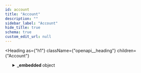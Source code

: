 ```yaml
---
id: account
title: "Account"
description: ""
sidebar_label: "Account"
hide_title: true
schema: true
custom_edit_url: null
---
```



<Heading
  as={"h1"}
  className={"openapi__heading"}
  children={"Account"}
>
</Heading>





<ul>
  <SchemaItem
    collapsible={true}
    className={"schemaItem"}
  >
    <details
      style={{}}
      className={"openapi-markdown__details"}
    >
      <summary
        style={{}}
      >
        <span
          className={"openapi-schema__container"}
        >
          <strong
            className={"openapi-schema__property"}
          >
            _embedded
          </strong><span
            className={"openapi-schema__name"}
          >
             object
          </span>
        </span>
      </summary><div
        style={{"marginLeft":"1rem"}}
      >
        <SchemaItem
          collapsible={true}
          className={"schemaItem"}
        >
          <details
            style={{}}
            className={"openapi-markdown__details"}
          >
            <summary
              style={{}}
            >
              <span
                className={"openapi-schema__container"}
              >
                <strong
                  className={"openapi-schema__property"}
                >
                  records
                </strong><span
                  className={"openapi-schema__name"}
                >
                   object[]
                </span>
              </span>
            </summary><div
              style={{"marginLeft":"1rem"}}
            >
              <li>
                <div
                  style={{"fontSize":"var(--ifm-code-font-size)","opacity":"0.6","marginLeft":"-.5rem","paddingBottom":".5rem"}}
                >
                  Array [
                </div>
              </li><SchemaItem
                collapsible={true}
                className={"schemaItem"}
              >
                <details
                  style={{}}
                  className={"openapi-markdown__details"}
                >
                  <summary
                    style={{}}
                  >
                    <span
                      className={"openapi-schema__container"}
                    >
                      <strong
                        className={"openapi-schema__property"}
                      >
                        _links
                      </strong><span
                        className={"openapi-schema__name"}
                      >
                         object
                      </span>
                    </span>
                  </summary><div
                    style={{"marginLeft":"1rem"}}
                  >
                    <SchemaItem
                      collapsible={true}
                      className={"schemaItem"}
                    >
                      <details
                        style={{}}
                        className={"openapi-markdown__details"}
                      >
                        <summary
                          style={{}}
                        >
                          <span
                            className={"openapi-schema__container"}
                          >
                            <strong
                              className={"openapi-schema__property"}
                            >
                              self
                            </strong><span
                              className={"openapi-schema__name"}
                            >
                               object
                            </span><span
                              className={"openapi-schema__divider"}
                            >
                              
                            </span><span
                              className={"openapi-schema__required"}
                            >
                              required
                            </span>
                          </span>
                        </summary><div
                          style={{"marginLeft":"1rem"}}
                        >
                          <SchemaItem
                            collapsible={false}
                            name={"href"}
                            required={true}
                            schemaName={"link"}
                            qualifierMessage={undefined}
                            schema={{"type":"string","format":"link"}}
                          >
                            
                          </SchemaItem><SchemaItem
                            collapsible={false}
                            name={"templated"}
                            required={false}
                            schemaName={"boolean"}
                            qualifierMessage={undefined}
                            schema={{"type":"boolean"}}
                          >
                            
                          </SchemaItem>
                        </div>
                      </details>
                    </SchemaItem><SchemaItem
                      collapsible={true}
                      className={"schemaItem"}
                    >
                      <details
                        style={{}}
                        className={"openapi-markdown__details"}
                      >
                        <summary
                          style={{}}
                        >
                          <span
                            className={"openapi-schema__container"}
                          >
                            <strong
                              className={"openapi-schema__property"}
                            >
                              transactions
                            </strong><span
                              className={"openapi-schema__name"}
                            >
                               object
                            </span><span
                              className={"openapi-schema__divider"}
                            >
                              
                            </span><span
                              className={"openapi-schema__required"}
                            >
                              required
                            </span>
                          </span>
                        </summary><div
                          style={{"marginLeft":"1rem"}}
                        >
                          <SchemaItem
                            collapsible={false}
                            name={"href"}
                            required={true}
                            schemaName={"link"}
                            qualifierMessage={undefined}
                            schema={{"type":"string","format":"link"}}
                          >
                            
                          </SchemaItem><SchemaItem
                            collapsible={false}
                            name={"templated"}
                            required={false}
                            schemaName={"boolean"}
                            qualifierMessage={undefined}
                            schema={{"type":"boolean"}}
                          >
                            
                          </SchemaItem>
                        </div>
                      </details>
                    </SchemaItem><SchemaItem
                      collapsible={true}
                      className={"schemaItem"}
                    >
                      <details
                        style={{}}
                        className={"openapi-markdown__details"}
                      >
                        <summary
                          style={{}}
                        >
                          <span
                            className={"openapi-schema__container"}
                          >
                            <strong
                              className={"openapi-schema__property"}
                            >
                              operations
                            </strong><span
                              className={"openapi-schema__name"}
                            >
                               object
                            </span><span
                              className={"openapi-schema__divider"}
                            >
                              
                            </span><span
                              className={"openapi-schema__required"}
                            >
                              required
                            </span>
                          </span>
                        </summary><div
                          style={{"marginLeft":"1rem"}}
                        >
                          <SchemaItem
                            collapsible={false}
                            name={"href"}
                            required={true}
                            schemaName={"link"}
                            qualifierMessage={undefined}
                            schema={{"type":"string","format":"link"}}
                          >
                            
                          </SchemaItem><SchemaItem
                            collapsible={false}
                            name={"templated"}
                            required={false}
                            schemaName={"boolean"}
                            qualifierMessage={undefined}
                            schema={{"type":"boolean"}}
                          >
                            
                          </SchemaItem>
                        </div>
                      </details>
                    </SchemaItem><SchemaItem
                      collapsible={true}
                      className={"schemaItem"}
                    >
                      <details
                        style={{}}
                        className={"openapi-markdown__details"}
                      >
                        <summary
                          style={{}}
                        >
                          <span
                            className={"openapi-schema__container"}
                          >
                            <strong
                              className={"openapi-schema__property"}
                            >
                              payments
                            </strong><span
                              className={"openapi-schema__name"}
                            >
                               object
                            </span><span
                              className={"openapi-schema__divider"}
                            >
                              
                            </span><span
                              className={"openapi-schema__required"}
                            >
                              required
                            </span>
                          </span>
                        </summary><div
                          style={{"marginLeft":"1rem"}}
                        >
                          <SchemaItem
                            collapsible={false}
                            name={"href"}
                            required={true}
                            schemaName={"link"}
                            qualifierMessage={undefined}
                            schema={{"type":"string","format":"link"}}
                          >
                            
                          </SchemaItem><SchemaItem
                            collapsible={false}
                            name={"templated"}
                            required={false}
                            schemaName={"boolean"}
                            qualifierMessage={undefined}
                            schema={{"type":"boolean"}}
                          >
                            
                          </SchemaItem>
                        </div>
                      </details>
                    </SchemaItem><SchemaItem
                      collapsible={true}
                      className={"schemaItem"}
                    >
                      <details
                        style={{}}
                        className={"openapi-markdown__details"}
                      >
                        <summary
                          style={{}}
                        >
                          <span
                            className={"openapi-schema__container"}
                          >
                            <strong
                              className={"openapi-schema__property"}
                            >
                              effects
                            </strong><span
                              className={"openapi-schema__name"}
                            >
                               object
                            </span><span
                              className={"openapi-schema__divider"}
                            >
                              
                            </span><span
                              className={"openapi-schema__required"}
                            >
                              required
                            </span>
                          </span>
                        </summary><div
                          style={{"marginLeft":"1rem"}}
                        >
                          <SchemaItem
                            collapsible={false}
                            name={"href"}
                            required={true}
                            schemaName={"link"}
                            qualifierMessage={undefined}
                            schema={{"type":"string","format":"link"}}
                          >
                            
                          </SchemaItem><SchemaItem
                            collapsible={false}
                            name={"templated"}
                            required={false}
                            schemaName={"boolean"}
                            qualifierMessage={undefined}
                            schema={{"type":"boolean"}}
                          >
                            
                          </SchemaItem>
                        </div>
                      </details>
                    </SchemaItem><SchemaItem
                      collapsible={true}
                      className={"schemaItem"}
                    >
                      <details
                        style={{}}
                        className={"openapi-markdown__details"}
                      >
                        <summary
                          style={{}}
                        >
                          <span
                            className={"openapi-schema__container"}
                          >
                            <strong
                              className={"openapi-schema__property"}
                            >
                              offers
                            </strong><span
                              className={"openapi-schema__name"}
                            >
                               object
                            </span><span
                              className={"openapi-schema__divider"}
                            >
                              
                            </span><span
                              className={"openapi-schema__required"}
                            >
                              required
                            </span>
                          </span>
                        </summary><div
                          style={{"marginLeft":"1rem"}}
                        >
                          <SchemaItem
                            collapsible={false}
                            name={"href"}
                            required={true}
                            schemaName={"link"}
                            qualifierMessage={undefined}
                            schema={{"type":"string","format":"link"}}
                          >
                            
                          </SchemaItem><SchemaItem
                            collapsible={false}
                            name={"templated"}
                            required={false}
                            schemaName={"boolean"}
                            qualifierMessage={undefined}
                            schema={{"type":"boolean"}}
                          >
                            
                          </SchemaItem>
                        </div>
                      </details>
                    </SchemaItem><SchemaItem
                      collapsible={true}
                      className={"schemaItem"}
                    >
                      <details
                        style={{}}
                        className={"openapi-markdown__details"}
                      >
                        <summary
                          style={{}}
                        >
                          <span
                            className={"openapi-schema__container"}
                          >
                            <strong
                              className={"openapi-schema__property"}
                            >
                              trades
                            </strong><span
                              className={"openapi-schema__name"}
                            >
                               object
                            </span><span
                              className={"openapi-schema__divider"}
                            >
                              
                            </span><span
                              className={"openapi-schema__required"}
                            >
                              required
                            </span>
                          </span>
                        </summary><div
                          style={{"marginLeft":"1rem"}}
                        >
                          <SchemaItem
                            collapsible={false}
                            name={"href"}
                            required={true}
                            schemaName={"link"}
                            qualifierMessage={undefined}
                            schema={{"type":"string","format":"link"}}
                          >
                            
                          </SchemaItem><SchemaItem
                            collapsible={false}
                            name={"templated"}
                            required={false}
                            schemaName={"boolean"}
                            qualifierMessage={undefined}
                            schema={{"type":"boolean"}}
                          >
                            
                          </SchemaItem>
                        </div>
                      </details>
                    </SchemaItem><SchemaItem
                      collapsible={true}
                      className={"schemaItem"}
                    >
                      <details
                        style={{}}
                        className={"openapi-markdown__details"}
                      >
                        <summary
                          style={{}}
                        >
                          <span
                            className={"openapi-schema__container"}
                          >
                            <strong
                              className={"openapi-schema__property"}
                            >
                              data
                            </strong><span
                              className={"openapi-schema__name"}
                            >
                               object
                            </span><span
                              className={"openapi-schema__divider"}
                            >
                              
                            </span><span
                              className={"openapi-schema__required"}
                            >
                              required
                            </span>
                          </span>
                        </summary><div
                          style={{"marginLeft":"1rem"}}
                        >
                          <SchemaItem
                            collapsible={false}
                            name={"href"}
                            required={true}
                            schemaName={"link"}
                            qualifierMessage={undefined}
                            schema={{"type":"string","format":"link"}}
                          >
                            
                          </SchemaItem><SchemaItem
                            collapsible={false}
                            name={"templated"}
                            required={false}
                            schemaName={"boolean"}
                            qualifierMessage={undefined}
                            schema={{"type":"boolean"}}
                          >
                            
                          </SchemaItem>
                        </div>
                      </details>
                    </SchemaItem>
                  </div>
                </details>
              </SchemaItem><SchemaItem
                collapsible={false}
                name={"id"}
                required={true}
                schemaName={"id (string)"}
                qualifierMessage={undefined}
                schema={{"type":"string","title":"id"}}
              >
                
              </SchemaItem><SchemaItem
                collapsible={false}
                name={"account_id"}
                required={true}
                schemaName={"address (string)"}
                qualifierMessage={"**Possible values:** Value must match regular expression `G[A-Z0-9]{55}`"}
                schema={{"type":"string","pattern":"G[A-Z0-9]{55}","title":"address"}}
              >
                
              </SchemaItem><SchemaItem
                collapsible={false}
                name={"sequence"}
                required={true}
                schemaName={"sequence (string)"}
                qualifierMessage={"**Possible values:** Value must match regular expression `[0-9]+`"}
                schema={{"type":"string","pattern":"[0-9]+","title":"sequence"}}
              >
                
              </SchemaItem><SchemaItem
                collapsible={false}
                name={"sequence_ledger"}
                required={false}
                schemaName={"uint32"}
                qualifierMessage={undefined}
                schema={{"type":"integer","format":"uint32","title":"sequence_ledger"}}
              >
                
              </SchemaItem><SchemaItem
                collapsible={false}
                name={"sequence_time"}
                required={false}
                schemaName={"string"}
                qualifierMessage={undefined}
                schema={{"type":"string"}}
              >
                
              </SchemaItem><SchemaItem
                collapsible={false}
                name={"subentry_count"}
                required={true}
                schemaName={"int32"}
                qualifierMessage={undefined}
                schema={{"type":"integer","format":"int32","title":"subentry_count"}}
              >
                
              </SchemaItem><SchemaItem
                collapsible={false}
                name={"inflation_destination"}
                required={false}
                schemaName={"address (string)"}
                qualifierMessage={"**Possible values:** Value must match regular expression `G[A-Z0-9]{55}`"}
                schema={{"type":"string","pattern":"G[A-Z0-9]{55}","title":"address"}}
              >
                
              </SchemaItem><SchemaItem
                collapsible={false}
                name={"home_domain"}
                required={false}
                schemaName={"string"}
                qualifierMessage={undefined}
                schema={{"type":"string"}}
              >
                
              </SchemaItem><SchemaItem
                collapsible={false}
                name={"last_modified_ledger"}
                required={true}
                schemaName={"uint32"}
                qualifierMessage={undefined}
                schema={{"type":"integer","format":"uint32","title":"last_modified_ledger"}}
              >
                
              </SchemaItem><SchemaItem
                collapsible={false}
                name={"last_modified_time"}
                required={true}
                schemaName={"string"}
                qualifierMessage={undefined}
                schema={{"type":"string"}}
              >
                
              </SchemaItem><SchemaItem
                collapsible={true}
                className={"schemaItem"}
              >
                <details
                  style={{}}
                  className={"openapi-markdown__details"}
                >
                  <summary
                    style={{}}
                  >
                    <span
                      className={"openapi-schema__container"}
                    >
                      <strong
                        className={"openapi-schema__property"}
                      >
                        thresholds
                      </strong><span
                        className={"openapi-schema__name"}
                      >
                         object
                      </span><span
                        className={"openapi-schema__divider"}
                      >
                        
                      </span><span
                        className={"openapi-schema__required"}
                      >
                        required
                      </span>
                    </span>
                  </summary><div
                    style={{"marginLeft":"1rem"}}
                  >
                    <SchemaItem
                      collapsible={false}
                      name={"low_threshold"}
                      required={false}
                      schemaName={"integer"}
                      qualifierMessage={undefined}
                      schema={{"type":"integer"}}
                    >
                      
                    </SchemaItem><SchemaItem
                      collapsible={false}
                      name={"med_threshold"}
                      required={false}
                      schemaName={"integer"}
                      qualifierMessage={undefined}
                      schema={{"type":"integer"}}
                    >
                      
                    </SchemaItem><SchemaItem
                      collapsible={false}
                      name={"high_threshold"}
                      required={false}
                      schemaName={"integer"}
                      qualifierMessage={undefined}
                      schema={{"type":"integer"}}
                    >
                      
                    </SchemaItem>
                  </div>
                </details>
              </SchemaItem><SchemaItem
                collapsible={true}
                className={"schemaItem"}
              >
                <details
                  style={{}}
                  className={"openapi-markdown__details"}
                >
                  <summary
                    style={{}}
                  >
                    <span
                      className={"openapi-schema__container"}
                    >
                      <strong
                        className={"openapi-schema__property"}
                      >
                        flags
                      </strong><span
                        className={"openapi-schema__name"}
                      >
                         object
                      </span><span
                        className={"openapi-schema__divider"}
                      >
                        
                      </span><span
                        className={"openapi-schema__required"}
                      >
                        required
                      </span>
                    </span>
                  </summary><div
                    style={{"marginLeft":"1rem"}}
                  >
                    <SchemaItem
                      collapsible={false}
                      name={"auth_required"}
                      required={false}
                      schemaName={"boolean"}
                      qualifierMessage={undefined}
                      schema={{"type":"boolean"}}
                    >
                      
                    </SchemaItem><SchemaItem
                      collapsible={false}
                      name={"auth_revocable"}
                      required={false}
                      schemaName={"boolean"}
                      qualifierMessage={undefined}
                      schema={{"type":"boolean"}}
                    >
                      
                    </SchemaItem><SchemaItem
                      collapsible={false}
                      name={"auth_immutable"}
                      required={false}
                      schemaName={"boolean"}
                      qualifierMessage={undefined}
                      schema={{"type":"boolean"}}
                    >
                      
                    </SchemaItem><SchemaItem
                      collapsible={false}
                      name={"auth_clawback_enabled"}
                      required={false}
                      schemaName={"boolean"}
                      qualifierMessage={undefined}
                      schema={{"type":"boolean"}}
                    >
                      
                    </SchemaItem>
                  </div>
                </details>
              </SchemaItem><SchemaItem
                collapsible={true}
                className={"schemaItem"}
              >
                <details
                  style={{}}
                  className={"openapi-markdown__details"}
                >
                  <summary
                    style={{}}
                  >
                    <span
                      className={"openapi-schema__container"}
                    >
                      <strong
                        className={"openapi-schema__property"}
                      >
                        balances
                      </strong><span
                        className={"openapi-schema__name"}
                      >
                         object[]
                      </span><span
                        className={"openapi-schema__divider"}
                      >
                        
                      </span><span
                        className={"openapi-schema__required"}
                      >
                        required
                      </span>
                    </span>
                  </summary><div
                    style={{"marginLeft":"1rem"}}
                  >
                    <li>
                      <div
                        style={{"fontSize":"var(--ifm-code-font-size)","opacity":"0.6","marginLeft":"-.5rem","paddingBottom":".5rem"}}
                      >
                        Array [
                      </div>
                    </li><div>
                      <span
                        className={"badge badge--info"}
                      >
                        anyOf
                      </span><SchemaTabs>
                        <TabItem
                          label={"BalanceLineNative"}
                          value={"0-item-properties"}
                        >
                          <SchemaItem
                            collapsible={false}
                            name={"balance"}
                            required={true}
                            schemaName={"currency (string)"}
                            qualifierMessage={"**Possible values:** Value must match regular expression `[0-9]+\\.[0-9]{7}`"}
                            schema={{"type":"string","pattern":"[0-9]+\\.[0-9]{7}","title":"currency"}}
                          >
                            
                          </SchemaItem><SchemaItem
                            collapsible={false}
                            name={"liquidity_pool_id"}
                            required={false}
                            schemaName={"string"}
                            qualifierMessage={undefined}
                            schema={{"type":"string"}}
                          >
                            
                          </SchemaItem><SchemaItem
                            collapsible={false}
                            name={"limit"}
                            required={true}
                            schemaName={"currency (string)"}
                            qualifierMessage={"**Possible values:** Value must match regular expression `[0-9]+\\.[0-9]{7}`"}
                            schema={{"type":"string","pattern":"[0-9]+\\.[0-9]{7}","title":"currency"}}
                          >
                            
                          </SchemaItem><SchemaItem
                            collapsible={false}
                            name={"buying_liabilites"}
                            required={true}
                            schemaName={"currency (string)"}
                            qualifierMessage={"**Possible values:** Value must match regular expression `[0-9]+\\.[0-9]{7}`"}
                            schema={{"type":"string","pattern":"[0-9]+\\.[0-9]{7}","title":"currency"}}
                          >
                            
                          </SchemaItem><SchemaItem
                            collapsible={false}
                            name={"selling_liabilites"}
                            required={true}
                            schemaName={"currency (string)"}
                            qualifierMessage={"**Possible values:** Value must match regular expression `[0-9]+\\.[0-9]{7}`"}
                            schema={{"type":"string","pattern":"[0-9]+\\.[0-9]{7}","title":"currency"}}
                          >
                            
                          </SchemaItem><SchemaItem
                            collapsible={false}
                            name={"sponser"}
                            required={false}
                            schemaName={"string"}
                            qualifierMessage={undefined}
                            schema={{"type":"string"}}
                          >
                            
                          </SchemaItem><SchemaItem
                            collapsible={false}
                            name={"last_modified_ledger"}
                            required={true}
                            schemaName={"uint32"}
                            qualifierMessage={undefined}
                            schema={{"type":"integer","format":"uint32","title":"last_modified_ledger"}}
                          >
                            
                          </SchemaItem><SchemaItem
                            collapsible={false}
                            name={"is_authorized"}
                            required={true}
                            schemaName={"boolean"}
                            qualifierMessage={undefined}
                            schema={{"type":"boolean"}}
                          >
                            
                          </SchemaItem><SchemaItem
                            collapsible={false}
                            name={"is_authorized_to_maintain_liabilites"}
                            required={true}
                            schemaName={"boolean"}
                            qualifierMessage={undefined}
                            schema={{"type":"boolean"}}
                          >
                            
                          </SchemaItem><SchemaItem
                            collapsible={false}
                            name={"is_clawback_enabled"}
                            required={true}
                            schemaName={"boolean"}
                            qualifierMessage={undefined}
                            schema={{"type":"boolean"}}
                          >
                            
                          </SchemaItem><SchemaItem
                            collapsible={false}
                            name={"asset_type"}
                            required={true}
                            schemaName={"string"}
                            qualifierMessage={"**Possible values:** [`native`]"}
                            schema={{"type":"string","enum":["native"]}}
                          >
                            
                          </SchemaItem>
                        </TabItem><TabItem
                          label={"BalanceLineAsset"}
                          value={"1-item-properties"}
                        >
                          <SchemaItem
                            collapsible={false}
                            name={"balance"}
                            required={true}
                            schemaName={"currency (string)"}
                            qualifierMessage={"**Possible values:** Value must match regular expression `[0-9]+\\.[0-9]{7}`"}
                            schema={{"type":"string","pattern":"[0-9]+\\.[0-9]{7}","title":"currency"}}
                          >
                            
                          </SchemaItem><SchemaItem
                            collapsible={false}
                            name={"limit"}
                            required={true}
                            schemaName={"currency (string)"}
                            qualifierMessage={"**Possible values:** Value must match regular expression `[0-9]+\\.[0-9]{7}`"}
                            schema={{"type":"string","pattern":"[0-9]+\\.[0-9]{7}","title":"currency"}}
                          >
                            
                          </SchemaItem><SchemaItem
                            collapsible={false}
                            name={"buying_liabilites"}
                            required={true}
                            schemaName={"currency (string)"}
                            qualifierMessage={"**Possible values:** Value must match regular expression `[0-9]+\\.[0-9]{7}`"}
                            schema={{"type":"string","pattern":"[0-9]+\\.[0-9]{7}","title":"currency"}}
                          >
                            
                          </SchemaItem><SchemaItem
                            collapsible={false}
                            name={"selling_liabilites"}
                            required={true}
                            schemaName={"currency (string)"}
                            qualifierMessage={"**Possible values:** Value must match regular expression `[0-9]+\\.[0-9]{7}`"}
                            schema={{"type":"string","pattern":"[0-9]+\\.[0-9]{7}","title":"currency"}}
                          >
                            
                          </SchemaItem><SchemaItem
                            collapsible={false}
                            name={"sponser"}
                            required={false}
                            schemaName={"address (string)"}
                            qualifierMessage={"**Possible values:** Value must match regular expression `G[A-Z0-9]{55}`"}
                            schema={{"type":"string","pattern":"G[A-Z0-9]{55}","title":"address"}}
                          >
                            
                          </SchemaItem><SchemaItem
                            collapsible={false}
                            name={"last_modified_ledger"}
                            required={true}
                            schemaName={"uint32"}
                            qualifierMessage={undefined}
                            schema={{"type":"integer","format":"uint32","title":"last_modified_ledger"}}
                          >
                            
                          </SchemaItem><SchemaItem
                            collapsible={false}
                            name={"is_authorized"}
                            required={true}
                            schemaName={"boolean"}
                            qualifierMessage={undefined}
                            schema={{"type":"boolean"}}
                          >
                            
                          </SchemaItem><SchemaItem
                            collapsible={false}
                            name={"is_authorized_to_maintain_liabilites"}
                            required={true}
                            schemaName={"boolean"}
                            qualifierMessage={undefined}
                            schema={{"type":"boolean"}}
                          >
                            
                          </SchemaItem><SchemaItem
                            collapsible={false}
                            name={"is_clawback_enabled"}
                            required={true}
                            schemaName={"boolean"}
                            qualifierMessage={undefined}
                            schema={{"type":"boolean"}}
                          >
                            
                          </SchemaItem><SchemaItem
                            collapsible={false}
                            name={"asset_type"}
                            required={true}
                            schemaName={"string"}
                            qualifierMessage={"**Possible values:** [`native`, `credit_alphanum4`, `credit_alphanum12`]"}
                            schema={{"type":"string","enum":["native","credit_alphanum4","credit_alphanum12"]}}
                          >
                            
                          </SchemaItem><SchemaItem
                            collapsible={false}
                            name={"asset_code"}
                            required={true}
                            schemaName={"string"}
                            qualifierMessage={undefined}
                            schema={{"type":"string"}}
                          >
                            
                          </SchemaItem><SchemaItem
                            collapsible={false}
                            name={"asset_issuer"}
                            required={true}
                            schemaName={"address (string)"}
                            qualifierMessage={"**Possible values:** Value must match regular expression `G[A-Z0-9]{55}`"}
                            schema={{"type":"string","pattern":"G[A-Z0-9]{55}","title":"address"}}
                          >
                            
                          </SchemaItem>
                        </TabItem><TabItem
                          label={"BalanceLineLiquidityPool"}
                          value={"2-item-properties"}
                        >
                          <SchemaItem
                            collapsible={false}
                            name={"liquidity_pool_id"}
                            required={true}
                            schemaName={"string"}
                            qualifierMessage={undefined}
                            schema={{"type":"string"}}
                          >
                            
                          </SchemaItem><SchemaItem
                            collapsible={false}
                            name={"asset_type"}
                            required={true}
                            schemaName={"string"}
                            qualifierMessage={"**Possible values:** [`liquidity_pool_shares`]"}
                            schema={{"type":"string","enum":["liquidity_pool_shares"]}}
                          >
                            
                          </SchemaItem><SchemaItem
                            collapsible={false}
                            name={"balance"}
                            required={true}
                            schemaName={"currency (string)"}
                            qualifierMessage={"**Possible values:** Value must match regular expression `[0-9]+\\.[0-9]{7}`"}
                            schema={{"type":"string","pattern":"[0-9]+\\.[0-9]{7}","title":"currency"}}
                          >
                            
                          </SchemaItem><SchemaItem
                            collapsible={false}
                            name={"limit"}
                            required={true}
                            schemaName={"currency (string)"}
                            qualifierMessage={"**Possible values:** Value must match regular expression `[0-9]+\\.[0-9]{7}`"}
                            schema={{"type":"string","pattern":"[0-9]+\\.[0-9]{7}","title":"currency"}}
                          >
                            
                          </SchemaItem><SchemaItem
                            collapsible={false}
                            name={"last_modified_ledger"}
                            required={true}
                            schemaName={"uint32"}
                            qualifierMessage={undefined}
                            schema={{"type":"integer","format":"uint32","title":"last_modified_ledger"}}
                          >
                            
                          </SchemaItem><SchemaItem
                            collapsible={false}
                            name={"sponser"}
                            required={false}
                            schemaName={"address (string)"}
                            qualifierMessage={"**Possible values:** Value must match regular expression `G[A-Z0-9]{55}`"}
                            schema={{"type":"string","pattern":"G[A-Z0-9]{55}","title":"address"}}
                          >
                            
                          </SchemaItem><SchemaItem
                            collapsible={false}
                            name={"is_authorized"}
                            required={true}
                            schemaName={"boolean"}
                            qualifierMessage={undefined}
                            schema={{"type":"boolean"}}
                          >
                            
                          </SchemaItem><SchemaItem
                            collapsible={false}
                            name={"is_authorized_to_maintain_liabilites"}
                            required={true}
                            schemaName={"boolean"}
                            qualifierMessage={undefined}
                            schema={{"type":"boolean"}}
                          >
                            
                          </SchemaItem><SchemaItem
                            collapsible={false}
                            name={"is_clawback_enabled"}
                            required={true}
                            schemaName={"boolean"}
                            qualifierMessage={undefined}
                            schema={{"type":"boolean"}}
                          >
                            
                          </SchemaItem>
                        </TabItem>
                      </SchemaTabs>
                    </div><li>
                      <div
                        style={{"fontSize":"var(--ifm-code-font-size)","opacity":"0.6","marginLeft":"-.5rem"}}
                      >
                        ]
                      </div>
                    </li>
                  </div>
                </details>
              </SchemaItem><SchemaItem
                collapsible={true}
                className={"schemaItem"}
              >
                <details
                  style={{}}
                  className={"openapi-markdown__details"}
                >
                  <summary
                    style={{}}
                  >
                    <span
                      className={"openapi-schema__container"}
                    >
                      <strong
                        className={"openapi-schema__property"}
                      >
                        signers
                      </strong><span
                        className={"openapi-schema__name"}
                      >
                         object[]
                      </span><span
                        className={"openapi-schema__divider"}
                      >
                        
                      </span><span
                        className={"openapi-schema__required"}
                      >
                        required
                      </span>
                    </span>
                  </summary><div
                    style={{"marginLeft":"1rem"}}
                  >
                    <li>
                      <div
                        style={{"fontSize":"var(--ifm-code-font-size)","opacity":"0.6","marginLeft":"-.5rem","paddingBottom":".5rem"}}
                      >
                        Array [
                      </div>
                    </li><SchemaItem
                      collapsible={false}
                      name={"key"}
                      required={true}
                      schemaName={"address (string)"}
                      qualifierMessage={"**Possible values:** Value must match regular expression `G[A-Z0-9]{55}`"}
                      schema={{"type":"string","pattern":"G[A-Z0-9]{55}","title":"address"}}
                    >
                      
                    </SchemaItem><SchemaItem
                      collapsible={false}
                      name={"weight"}
                      required={true}
                      schemaName={"int32"}
                      qualifierMessage={undefined}
                      schema={{"type":"integer","format":"int32"}}
                    >
                      
                    </SchemaItem><SchemaItem
                      collapsible={false}
                      name={"type"}
                      required={true}
                      schemaName={"string"}
                      qualifierMessage={"**Possible values:** [`ed25519_public_key`, `sha256_hash`, `preauth_tx`]"}
                      schema={{"type":"string","enum":["ed25519_public_key","sha256_hash","preauth_tx"]}}
                    >
                      
                    </SchemaItem><SchemaItem
                      collapsible={false}
                      name={"sponser"}
                      required={false}
                      schemaName={"address (string)"}
                      qualifierMessage={"**Possible values:** Value must match regular expression `G[A-Z0-9]{55}`"}
                      schema={{"type":"string","pattern":"G[A-Z0-9]{55}","title":"address"}}
                    >
                      
                    </SchemaItem><li>
                      <div
                        style={{"fontSize":"var(--ifm-code-font-size)","opacity":"0.6","marginLeft":"-.5rem"}}
                      >
                        ]
                      </div>
                    </li>
                  </div>
                </details>
              </SchemaItem><SchemaItem
                collapsible={false}
                name={"data"}
                required={true}
                schemaName={"object"}
                qualifierMessage={undefined}
                schema={{"type":"object"}}
              >
                
              </SchemaItem><SchemaItem
                collapsible={false}
                name={"num_sponsoring"}
                required={true}
                schemaName={"integer"}
                qualifierMessage={undefined}
                schema={{"type":"integer"}}
              >
                
              </SchemaItem><SchemaItem
                collapsible={false}
                name={"num_sponsered"}
                required={true}
                schemaName={"integer"}
                qualifierMessage={undefined}
                schema={{"type":"integer"}}
              >
                
              </SchemaItem><SchemaItem
                collapsible={false}
                name={"sponser"}
                required={false}
                schemaName={"address (string)"}
                qualifierMessage={"**Possible values:** Value must match regular expression `G[A-Z0-9]{55}`"}
                schema={{"type":"string","pattern":"G[A-Z0-9]{55}","title":"address"}}
              >
                
              </SchemaItem><SchemaItem
                collapsible={false}
                name={"paging_token"}
                required={true}
                schemaName={"string"}
                qualifierMessage={undefined}
                schema={{"type":"string"}}
              >
                
              </SchemaItem><li>
                <div
                  style={{"fontSize":"var(--ifm-code-font-size)","opacity":"0.6","marginLeft":"-.5rem"}}
                >
                  ]
                </div>
              </li>
            </div>
          </details>
        </SchemaItem>
      </div>
    </details>
  </SchemaItem>
</ul>
            